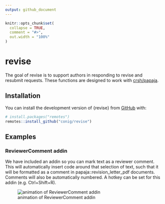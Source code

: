 ```yaml
---
output: github_document
---
```


<!-- README.md is generated from README.Rmd. Please edit that file -->

```r
knitr::opts_chunk$set(
  collapse = TRUE,
  comment = "#>",
  out.width = "100%"
)
```

# revise

<!-- badges: start -->
<!-- badges: end -->

The goal of revise is to support authors in responding to revise and resubmit requests. These functions are designed to work with [crsh/papaja](https://github.com/crsh/papaja).

## Installation

You can install the development version of {revise} from [GitHub](https://github.com/conig/revise) with:

``` r
# install.packages("remotes")
remotes::install_github("conig/revise")
```
## Examples

### ReviewerComment addin

We have included an addin so you can mark text as a reviewer comment. This will automatically insert code around that selection of text, such that it will be formatted as a comment in papaja::revision_letter_pdf documents. Comments will also be automatically numbered. A hotkey can be set for this addin (e.g. Ctrl+Shift+R).

![animation of ReviewerComment addin](man/figures/README/ReviewerComment.gif)

